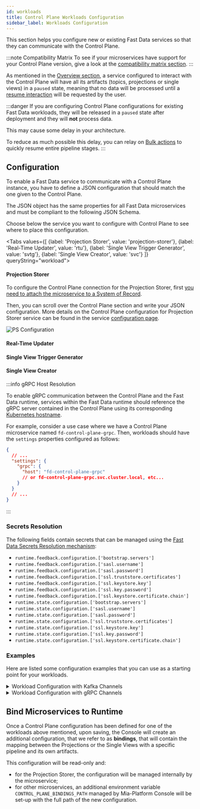 ```yaml
---
id: workloads
title: Control Plane Workloads Configuration
sidebar_label: Workloads Configuration
---
```



This section helps you configure new or existing Fast Data services so that they can communicate with the Control Plane.

:::note Compatibility Matrix
To see if your microservices have support for your Control Plane version, give a look at the [compatibility matrix section](/fast_data/runtime_management/compatibility_matrix.md).
:::

As mentioned in the [Overview section](/fast_data/runtime_management/overview.mdx#workload), a service configured
to interact with the Control Plane will have all its artifacts (topics, projections or single views) in a `paused` state,
meaning that no data will be processed until a [resume interaction](/fast_data/runtime_management/control_plane_frontend.mdx#pause-and-resume) will be requested by the user.

:::danger
If you are configuring Control Plane configurations for existing Fast Data workloads, they will be released in a 
`paused` state after deployment and they will __not__ process data.

This may cause some delay in your architecture.

To reduce as much possible this delay, you can relay on [Bulk actions](/fast_data/runtime_management/control_plane_frontend.mdx#bulk-actions) to quickly resume entire pipeline stages.
:::

## Configuration

To enable a Fast Data service to communicate with a Control Plane instance, you have to define a JSON configuration that should
match the one given to the Control Plane.

The JSON object has the same properties for all Fast Data microservices and must be compliant to the following JSON Schema.

<SchemaViewer schema={ControlPlaneSchema} />

Choose below the service you want to configure with Control Plane to see where to place this configuration.

<Tabs values={[
    {label: 'Projection Storer', value: 'projection-storer'},
    {label: 'Real-Time Updater', value: 'rtu'},
    {label: 'Single View Trigger Generator', value: 'svtg'},
    {label: 'Single View Creator', value: 'svc'}
]} queryString="workload">

<TabItem value="projection-storer">

#### Projection Storer

To configure the Control Plane connection for the Projection Storer, first [you need to attach the microservice to a System of Record](/fast_data/configuration/projection_storer.md#attach-to-system-of-record).

Then, you can scroll over the Control Plane section and write your JSON configuration. More details on the Control Plane
configuration for Projection Storer service can be found in the service [configuration page](/fast_data/configuration/projection_storer.md#runtime-management-config).

![PS Configuration](img/ps_configuration.png)

</TabItem>
<TabItem value="rtu">

#### Real-Time Updater
<JSWorkloadSnippet/>
</TabItem>

<TabItem value="svtg">

#### Single View Trigger Generator
<JSWorkloadSnippet/>
</TabItem>

<TabItem value="svc">

#### Single View Creator
<JSWorkloadSnippet/>

</TabItem>
</Tabs>

:::info gRPC Host Resolution

To enable gRPC communication between the Control Plane and the Fast Data runtime, services within the Fast Data runtime should reference
the gRPC server contained in the Control Plane using its corresponding [Kubernetes hostname](https://kubernetes.io/docs/concepts/services-networking/dns-pod-service/).

For example, consider a use case where we have a Control Plane microservice named `fd-control-plane-grpc`.
Then, workloads should have the `settings` properties configured as follows:

```json
{
  // ...
  "settings": {
    "grpc": {
      "host": "fd-control-plane-grpc" 
      // or fd-control-plane-grpc.svc.cluster.local, etc...
    }
  }
  // ...
}
```

:::

### Secrets Resolution

The following fields contain secrets that can be managed using the [Fast Data Secrets Resolution mechanism](/fast_data/configuration/secrets_resolution.md):

- `runtime.feedback.configuration.['bootstrap.servers']`
- `runtime.feedback.configuration.['sasl.username']`
- `runtime.feedback.configuration.['sasl.password']`
- `runtime.feedback.configuration.['ssl.truststore.certificates']`
- `runtime.feedback.configuration.['ssl.keystore.key']`
- `runtime.feedback.configuration.['ssl.key.password']`
- `runtime.feedback.configuration.['ssl.keystore.certificate.chain']`
- `runtime.state.configuration.['bootstrap.servers']`
- `runtime.state.configuration.['sasl.username']`
- `runtime.state.configuration.['sasl.password']`
- `runtime.state.configuration.['ssl.truststore.certificates']`
- `runtime.state.configuration.['ssl.keystore.key']`
- `runtime.state.configuration.['ssl.key.password']`
- `runtime.state.configuration.['ssl.keystore.certificate.chain']`

### Examples

Here are listed some configuration examples that you can use as a starting point for your workloads.

<details>
<summary>Workload Configuration with Kafka Channels</summary>
<p>

```json
{
    "state": {
      "type": "kafka",
      "channel": "actionTopic",
      "configuration": {
        "bootstrap.servers": "localhost:9092",
        "client.id": "test-factory",
        "sasl.mechanism": "plain",
        "group.id": "groupId",
        "ssl.enabled": false
      }
    },
    "feedback": {
      "type": "kafka",
      "configuration": {
        "bootstrap.servers": "localhost:9092",
        "client.id": "test-factory",
        "sasl.mechanism": "plain",
        "heartbeat.ms": 2500,
        "ssl.enabled": false
      },
      "channel": "heartbeatTopic"
    }
}
```

</p>
</details>

<details>
<summary>Workload Configuration with gRPC Channels</summary>
<p>

```json
{
  "state": {
    "type": "grpc"
  },
  "feedback": {
    "type": "grpc"
  },
  "settings": {
    "grpc": {
      "host": "fd-control-plane"
    }
  }
}
```

</p>
</details>

## Bind Microservices to Runtime

Once a Control Plane configuration has been defined for one of the workloads above mentioned, upon saving,
the Console will create an additional configuration, that we refer to as **bindings**, that will contain 
the mapping between the Projections or the Single Views with a specific pipeline and its own artifacts.

This configuration will be read-only and:

- for the Projection Storer, the configuration will be managed internally by the microservice;
- for other microservices, an additional environment variable `CONTROL_PLANE_BINDINGS_PATH` managed by
  Mia-Platform Console will be set-up with the full path of the new configuration.   


